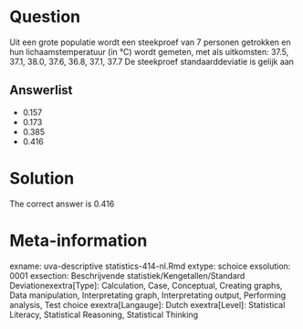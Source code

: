 Question
========

Uit een grote populatie wordt een steekproef van 7 personen getrokken en hun lichaamstemperatuur (in °C) wordt gemeten, met als uitkomsten: 37.5, 37.1, 38.0, 37.6, 36.8, 37.1, 37.7 De steekproef standaarddeviatie is gelijk aan 

Answerlist
----------
* 0.157
* 0.173
* 0.385
* 0.416

Solution
========

The correct answer is  0.416 

Meta-information
================
exname: uva-descriptive statistics-414-nl.Rmd 
extype: schoice 
exsolution: 0001 
exsection: Beschrijvende statistiek/Kengetallen/Standard Deviationexextra[Type]: Calculation, Case, Conceptual, Creating graphs, Data manipulation, Interpretating graph, Interpretating output, Performing analysis, Test choice 
exextra[Langauge]: Dutch 
exextra[Level]: Statistical Literacy, Statistical Reasoning, Statistical Thinking 
